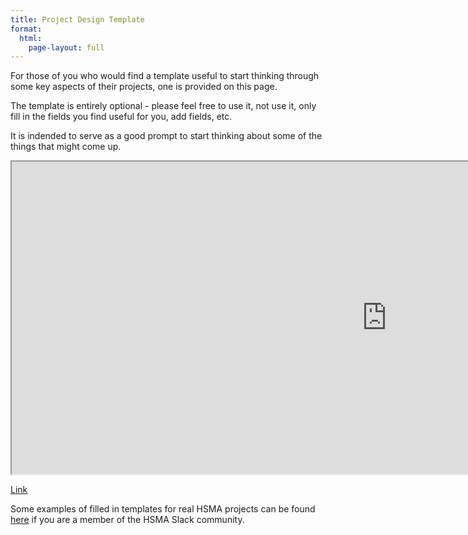 ```yaml
---
title: Project Design Template
format:
  html:
    page-layout: full
---
```


For those of you who would find a template useful to start thinking through some key aspects of their projects, one is provided on this page.

The template is entirely optional - please feel free to use it, not use it, only fill in the fields you find useful for you, add fields, etc.

It is indended to serve as a good prompt to start thinking about some of the things that might come up.

```{=html}
<iframe width="1200" height="500" src="https://docs.google.com/document/d/1BuiFnpwr7PvaBDqJwvpuJpYgpxBczVkByJkPPrKd7f8/edit?usp=sharing" title="HSMA Project Template"></iframe>
```

[Link](https://docs.google.com/document/d/1BuiFnpwr7PvaBDqJwvpuJpYgpxBczVkByJkPPrKd7f8/edit?usp=sharing)

Some examples of filled in templates for real HSMA projects can be found [here](https://hsma-workspace.slack.com/archives/C078UQMP2QH/p1727684798692199) if you are a member of the HSMA Slack community.
